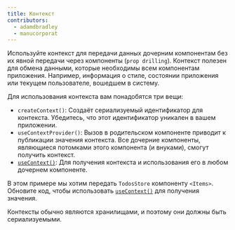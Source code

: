 ```yaml
---
title: Контекст
contributors:
  - adamdbradley
  - manucorporat
---
```


Используйте контекст для передачи данных дочерним компонентам без их явной передачи через компоненты (`prop drilling`). Контекст полезен для обмена данными, которые необходимы всем компонентам приложения. Например, информация о стиле, состоянии приложения или текущем пользователе, вошедшем в систему.

Для использования контекста вам понадобятся три вещи:

- `createContext()`: Создаёт сериализуемый идентификатор для контекста. Убедитесь, что этот идентификатор уникален в вашем приложении.
- `useContextProvider()`: Вызов в родительском компоненте приводит к публикации значения контекста. Все дочерние компоненты, являющиеся потомками этого компонента (и внуками), смогут получить контекст.
- [`useContext()`](/docs/components/context/index.mdx#usecontext): Для получения контекста и использования его в любом дочернем компоненте.

В этом примере мы хотим передать `TodosStore` компоненту `<Items>`. Обновите код, чтобы использовать [`useContext()`](/docs/components/context/index.mdx#usecontext) для получения значения.

Контексты обычно являются хранилищами, и поэтому они должны быть сериализуемыми.
